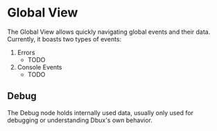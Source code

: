 # Global View

The Global View allows quickly navigating global events and their data. Currently, it boasts two types of events:

1. Errors
   * TODO
2. Console Events
   * TODO

## Debug

The Debug node holds internally used data, usually only used for debugging or understanding Dbux's own behavior.
